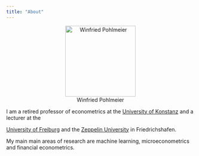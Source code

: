 ```yaml
---
title: "About"
---
```


::: {style="text-align:center;"}
![Winfried Pohlmeier](WP-GSDS.jpg "Winfried Pohlmeier"){fig-alt="Picture of Winfried Pohlmeier" width="5cm"}
:::

```{=html}
<!--
![Winfried Pohlmeier](WP-GSDS.jpg "Winfried Pohlmeier"){fig-alt="Picture of Winfried Pohlmeier" fig-align="center" width="5cm"}
-->
```
I am a retired professor of econometrics at the [University of Konstanz](https://www.uni-konstanz.de/en/university/) and a lecturer at the

[University of Freiburg](https://www.wirtschaftswissenschaften.uni-freiburg.de/en) and the [Zeppelin University](https://www.zeppelin-university.com/) in Friedrichshafen.

My main main areas of research are machine learning, microeconometrics and financial econometrics.
